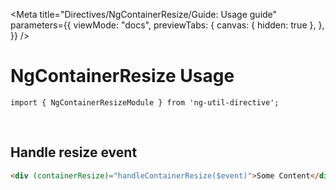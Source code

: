 
<Meta
  title="Directives/NgContainerResize/Guide: Usage guide"
  parameters={{
    viewMode: "docs",
    previewTabs: {
      canvas: { hidden: true },
    },
  }}
/>

# NgContainerResize Usage

`import { NgContainerResizeModule } from 'ng-util-directive';`

<br />

## Handle resize event

```html
<div (containerResize)="handleContainerResize($event)">Some Content</div>
```
